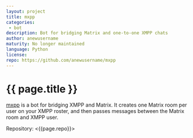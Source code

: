 ```yaml
---
layout: project
title: mxpp
categories: 
 - bot
description: Bot for bridging Matrix and one-to-one XMPP chats
author: anewusername
maturity: No longer maintained
language: Python
license: 
repo: https://github.com/anewusername/mxpp
---
```


# {{ page.title }}
[mxpp](https://github.com/anewusername/mxpp) is a bot for bridging XMPP and Matrix. It creates one Matrix room per user on your XMPP roster, and then passes messages between the Matrix room and XMPP user.

Repository: <{{page.repo}}>
